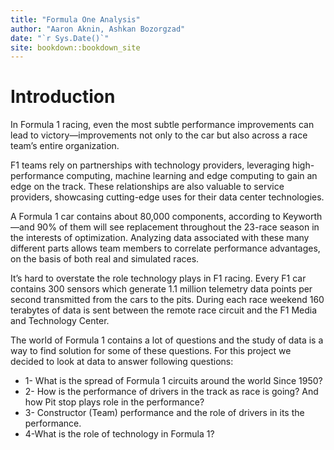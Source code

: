 ```yaml
--- 
title: "Formula One Analysis"
author: "Aaron Aknin, Ashkan Bozorgzad"
date: "`r Sys.Date()`"
site: bookdown::bookdown_site
---
```


# Introduction

In Formula 1 racing, even the most subtle performance improvements can lead to victory—improvements not only to the car but also across a race team’s entire organization.

F1 teams rely on partnerships with technology providers, leveraging high-performance computing, machine learning and edge computing to gain an edge on the track. These relationships are also valuable to service providers, showcasing cutting-edge uses for their data center technologies.

A Formula 1 car contains about 80,000 components, according to Keyworth—and 90% of them will see replacement throughout the 23-race season in the interests of optimization. Analyzing data associated with these many different parts allows team members to correlate performance advantages, on the basis of both real and simulated races.

It’s hard to overstate the role technology plays in F1 racing. Every F1 car contains 300 sensors which generate 1.1 million telemetry data points per second transmitted from the cars to the pits. During each race weekend 160 terabytes of data is sent between the remote race circuit and the F1 Media and Technology Center.

The world of Formula 1 contains a lot of questions and the study of data is a way to find solution for some of these questions. For this project we decided to look at data to answer following questions:

* 1- What is the spread of Formula 1 circuits around the world Since 1950?
* 2- How is the performance of drivers in the track as race is going? And how Pit stop plays role in the performance?
* 3- Constructor (Team) performance and the role of drivers in its the performance.
* 4-What is the role of technology in Formula 1?







